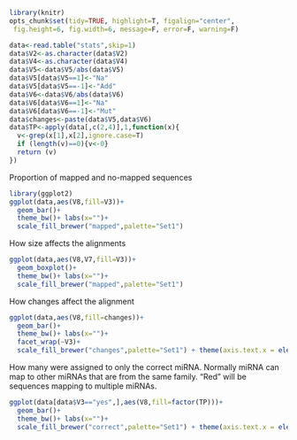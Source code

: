 ```r
library(knitr)
opts_chunk$set(tidy=TRUE, highlight=T, figalign="center",
 fig.height=6, fig.width=6, message=F, error=F, warning=F)
```


```r
data<-read.table("stats",skip=1)
data$V2<-as.character(data$V2)
data$V4<-as.character(data$V4)
data$V5<-data$V5/abs(data$V5)
data$V5[data$V5==1]<-"Na"
data$V5[data$V5==-1]<-"Add"
data$V6<-data$V6/abs(data$V6)
data$V6[data$V6==1]<-"Na"
data$V6[data$V6==-1]<-"Mut"
data$changes<-paste(data$V5,data$V6)
data$TP<-apply(data[,c(2,4)],1,function(x){
  v<-grep(x[1],x[2],ignore.case=T)
  if (length(v)==0){v<-0}
  return (v)
})
```


Proportion of mapped and no-mapped sequences
```r
library(ggplot2)
ggplot(data,aes(V8,fill=V3))+
  geom_bar()+
  theme_bw()+ labs(x="")+
  scale_fill_brewer("mapped",palette="Set1")
```

How size affects the alignments
```r
ggplot(data,aes(V8,V7,fill=V3))+
  geom_boxplot()+
  theme_bw()+ labs(x="")+
  scale_fill_brewer("mapped",palette="Set1")
```

How changes affect the alignment
```r
ggplot(data,aes(V8,fill=changes))+
  geom_bar()+
  theme_bw()+ labs(x="")+
  facet_wrap(~V3)+
  scale_fill_brewer("changes",palette="Set1") + theme(axis.text.x = element_text(angle = 90, hjust = 1))
```


How many were assigned to only the correct miRNA. Normally miRNA can map to other miRNAs that are from the same family. "Red" will be sequences mapping to multiple miRNAs.
```r
ggplot(data[data$V3=="yes",],aes(V8,fill=factor(TP)))+
  geom_bar()+
  theme_bw()+ labs(x="")+
  scale_fill_brewer("correct",palette="Set1") + theme(axis.text.x = element_text(angle = 90, hjust = 1))
```


